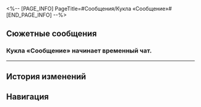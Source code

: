 <%-- [PAGE_INFO]
PageTitle=#Сообщения/Кукла «Сообщение»#
[END_PAGE_INFO] --%>
{{Сообщение Инфобокс
|id          = 156
|Изображение = НИП Кукла «Сообщение» Иконка.png
|Тип         = НИП
|Отправитель = Кукла «Сообщение»
|ПодписьСоо  = 
|Фракция     = Пенакония
}}

==Сюжетные сообщения==
===Кукла «Сообщение» начинает временный чат.===
{{Сообщения
|условие_получения = 
|текст =
:{{Диалог|Предупреждение}} Кукла «Сообщение» начинает временный чат.
:'''Кукла «Сообщение»:''' Круть
:'''Кукла «Сообщение»:''' Мне так классно, а тебе?
:{Выбор} Что, опять бомбы?
::'''(Первопроходец):''' А? Опять бомбы искать?
::'''(Первопроходец):''' Давай координаты, разминирую.
::'''Кукла «Сообщение»:''' Бомб всего 1000. Госпожа Искорка держит своё слово~
::'''Кукла «Сообщение»:''' [[Файл:Стикер ГПП 12 Искорка 01.png|80px|(Стикер «Плачущая маска»)]]
::'''Кукла «Сообщение»:''' Я хочу рассказать о мотивах госпожи Искорки, ясно?
:{Выбор} Пожалуйста, оставь меня в покое.
::'''(Первопроходец):''' Ну хватит!
::'''(Первопроходец):''' Не пиши мне больше. Я не хочу, чтобы Пом-Пом что-то не то подумала.
::'''Кукла «Сообщение»:''' Нарываешься? Ты {{MC|ж=наступила|м=наступил}} на жвачку. Я приклеилась к тебе навечно!
::'''Кукла «Сообщение»:''' [[Файл:Стикер ГПП 12 Искорка 02.png|80px|(Стикер «Ухмылка»)]]
::'''Кукла «Сообщение»:''' Кстати, госпожа Искорка ещё не рассказала о своих мотивах! Тебе разве не интересно?
::'''Кукла «Сообщение»:''' Помнишь о «трёх смертях»?
::'''(Первопроходец):''' А к тебе это какое имеет отношение?
::'''Кукла «Сообщение»:''' Кто знает? Я могу только сказать, что кое-кто заплатил кругленькую сумму, чтобы нанять госпожу Искорку на место режиссёра на Пенаконии.
::'''Кукла «Сообщение»:''' Кажется, это кто-то, с кем она познакомилась в игре. Этот человек попросил госпожу Искорку, чтобы «три смерти» прошли максимально безопасно.
::'''Кукла «Сообщение»:''' Взамен этот человек поделился своим сценарием с госпожой Искоркой.
::'''Кукла «Сообщение»:''' А что произошло дальше... Ну, ты наверняка сможешь догадаться самостоятельно!
::'''Кукла «Сообщение»:''' Однако госпожа Искорка не какой-нибудь там одержимый режиссёр-манипулятор. Она решила, что актёры сами способны выбрать, как развернётся история.
::'''Кукла «Сообщение»:''' Внезапный вопрос! Ты {{MC|ж=нажала|м=нажал}} на кнопку гарантированного взаимного уничтожения?
::{Выбор} Да.
:::'''(Первопроходец):''' Да, со всей силы.
:::'''Кукла «Сообщение»:''' Поздравляю! Именно ты и {{MC|ж=изменила|м=изменил}} третью смерть!
::{Выбор} Нет.
:::'''(Первопроходец):''' Нет, подозрительно как-то, я такое не нажимаю.
:::'''Кукла «Сообщение»:''' Хм, а ты из осторожных.
:::'''Кукла «Сообщение»:''' Не волнуйся. Благодаря тому, что большинство актёров нажало кнопку, третья смерть случилась так, как было запланировано!
::{Выбор} Не получилось нажать.
:::'''(Первопроходец):''' У меня и кнопки-то не было!
:::'''Кукла «Сообщение»:''' Правда? Ну, в следующий раз тебе наверняка повезёт.
:::'''Кукла «Сообщение»:''' Не волнуйся. Благодаря тому, что большинство актёров нажало кнопку, третья смерть случилась так, как было запланировано!
::'''Кукла «Сообщение»:''' Она взлетела высоко-высоко и запустила самый яркий фейерверк за всю историю Пенаконии, который ознаменовал счастливый финал этой красивой истории.
::'''Кукла «Сообщение»:''' Сама она осталась целой и невредимой! Счастливый конец!
::'''Кукла «Сообщение»:''' Так что поздравляю, {{MC|ж=серовласка|м=серовласый}}! Ведь именно благодаря тебе Светлячок смогла спастись.
::'''Кукла «Сообщение»:''' И благодаря этому госпожа Искорка получит обещанное вознаграждение!
::'''Кукла «Сообщение»:''' А!
::'''Кукла «Сообщение»:''' Кстати, в честь счастливого финала госпожа Искорка решила поделиться с тобой ещё одним секретом.
::{Выбор} Каким?
:::'''(Первопроходец):''' Каким?
::{Выбор} Слухи какие-то? Рассказывай.
:::'''(Первопроходец):''' Давай, рассказывай!
::'''Кукла «Сообщение»:''' Знаешь, что?
::'''Кукла «Сообщение»:''' Оказывается
::'''Кукла «Сообщение»:''' доктор Примитив без ума от бананов.
::{Выбор} Чего?
:::'''(Первопроходец):''' Чего?
::{Выбор} Ты о чём?
:::'''(Первопроходец):''' Ты о чём?
::{Выбор} А дальше?
:::'''(Первопроходец):''' А дальше?
::{{Диалог|Предупреждение}} Ошибка отправки сообщения.
::{{Диалог|Предупреждение}} Аккаунт удалён.
:{Выбор} Крутота.
::'''(Первопроходец):''' Фейерверки! Крутота!
::'''Кукла «Сообщение»:''' Да! Ты понимаешь~
::'''Кукла «Сообщение»:''' Скажи, тебе интересно, почему госпожа Искорка всё это затеяла?
::'''Кукла «Сообщение»:''' [[Файл:Стикер ГПП 12 Искорка 03.png|80px|(Стикер «Зажигалка»)]]
::'''Кукла «Сообщение»:''' Помнишь о «трёх смертях»?
::'''(Первопроходец):''' А к тебе это какое имеет отношение?
::'''Кукла «Сообщение»:''' Кто знает? Я могу только сказать, что кое-кто заплатил кругленькую сумму, чтобы нанять госпожу Искорку на место режиссёра на Пенаконии.
::'''Кукла «Сообщение»:''' Кажется, это кто-то, с кем она познакомилась в игре. Этот человек попросил госпожу Искорку, чтобы «три смерти» прошли максимально безопасно.
::'''Кукла «Сообщение»:''' Взамен этот человек поделился своим сценарием с госпожой Искоркой.
::'''Кукла «Сообщение»:''' А что произошло дальше... Ну, ты наверняка сможешь догадаться самостоятельно!
::'''Кукла «Сообщение»:''' Однако госпожа Искорка не какой-нибудь там одержимый режиссёр-манипулятор. Она решила, что актёры сами способны выбрать, как развернётся история.
::'''Кукла «Сообщение»:''' Внезапный вопрос! Ты {{MC|ж=нажала|м=нажал}} на кнопку гарантированного взаимного уничтожения?
::{Выбор} Да.
:::'''(Первопроходец):''' Да, со всей силы.
:::'''Кукла «Сообщение»:''' Поздравляю! Именно ты и {{MC|ж=изменила|м=изменил}} третью смерть!
::{Выбор} Нет.
:::'''(Первопроходец):''' Нет, подозрительно как-то, я такое не нажимаю.
:::'''Кукла «Сообщение»:''' Хм, а ты из осторожных.
:::'''Кукла «Сообщение»:''' Не волнуйся. Благодаря тому, что большинство актёров нажало кнопку, третья смерть случилась так, как было запланировано!
::{Выбор} Не получилось нажать.
:::'''(Первопроходец):''' У меня и кнопки-то не было!
:::'''Кукла «Сообщение»:''' Правда? Ну, в следующий раз тебе наверняка повезёт.
:::'''Кукла «Сообщение»:''' Не волнуйся. Благодаря тому, что большинство актёров нажало кнопку, третья смерть случилась так, как было запланировано!
::'''Кукла «Сообщение»:''' Она взлетела высоко-высоко и запустила самый яркий фейерверк за всю историю Пенаконии, который ознаменовал счастливый финал этой красивой истории.
::'''Кукла «Сообщение»:''' Сама она осталась целой и невредимой! Счастливый конец!
::'''Кукла «Сообщение»:''' Так что поздравляю, {{MC|ж=серовласка|м=серовласый}}! Ведь именно благодаря тебе Светлячок смогла спастись.
::'''Кукла «Сообщение»:''' И благодаря этому госпожа Искорка получит обещанное вознаграждение!
::'''Кукла «Сообщение»:''' А!
::'''Кукла «Сообщение»:''' Кстати, в честь счастливого финала госпожа Искорка решила поделиться с тобой ещё одним секретом.
::{Выбор} Каким?
:::'''(Первопроходец):''' Каким?
::{Выбор} Слухи какие-то? Рассказывай.
:::'''(Первопроходец):''' Давай, рассказывай!
::'''Кукла «Сообщение»:''' Знаешь, что?
::'''Кукла «Сообщение»:''' Оказывается
::'''Кукла «Сообщение»:''' доктор Примитив без ума от бананов.
::{Выбор} Чего?
:::'''(Первопроходец):''' Чего?
::{Выбор} Ты о чём?
:::'''(Первопроходец):''' Ты о чём?
::{Выбор} А дальше?
:::'''(Первопроходец):''' А дальше?
::{{Диалог|Предупреждение}} Ошибка отправки сообщения.
::{{Диалог|Предупреждение}} Аккаунт удалён.
;(Все нижеуказанные выборы ведут к следующим вариантам)
:{Выбор} Расскажи.
::'''(Первопроходец):''' Расскажи.
:{Выбор} Неинтересно.
::'''(Первопроходец):''' Я отключаюсь, поговорим в другой раз.
::'''Кукла «Сообщение»:''' Нет, не уходи! Ну пожалуйста!
::'''Кукла «Сообщение»:''' Я же шучу~ Давай вернёмся к делу.
:'''Кукла «Сообщение»:''' Помнишь о «трёх смертях»?
:'''(Первопроходец):''' А к тебе это какое имеет отношение?
:'''Кукла «Сообщение»:''' Кто знает? Я могу только сказать, что кое-кто заплатил кругленькую сумму, чтобы нанять госпожу Искорку на место режиссёра на Пенаконии.
:'''Кукла «Сообщение»:''' Кажется, это кто-то, с кем она познакомилась в игре. Этот человек попросил госпожу Искорку, чтобы «три смерти» прошли максимально безопасно.
:'''Кукла «Сообщение»:''' Взамен этот человек поделился своим сценарием с госпожой Искоркой.
:'''Кукла «Сообщение»:''' А что произошло дальше... Ну, ты наверняка сможешь догадаться самостоятельно!
:'''Кукла «Сообщение»:''' Однако госпожа Искорка не какой-нибудь там одержимый режиссёр-манипулятор. Она решила, что актёры сами способны выбрать, как развернётся история.
:'''Кукла «Сообщение»:''' Внезапный вопрос! Ты {{MC|ж=нажала|м=нажал}} на кнопку гарантированного взаимного уничтожения?
:{Выбор} Да.
::'''(Первопроходец):''' Да, со всей силы.
::'''Кукла «Сообщение»:''' Поздравляю! Именно ты и {{MC|ж=изменила|м=изменил}} третью смерть!
:{Выбор} Нет.
::'''(Первопроходец):''' Нет, подозрительно как-то, я такое не нажимаю.
::'''Кукла «Сообщение»:''' Хм, а ты из осторожных.
::'''Кукла «Сообщение»:''' Не волнуйся. Благодаря тому, что большинство актёров нажало кнопку, третья смерть случилась так, как было запланировано!
:{Выбор} Не получилось нажать.
::'''(Первопроходец):''' У меня и кнопки-то не было!
::'''Кукла «Сообщение»:''' Правда? Ну, в следующий раз тебе наверняка повезёт.
::'''Кукла «Сообщение»:''' Не волнуйся. Благодаря тому, что большинство актёров нажало кнопку, третья смерть случилась так, как было запланировано!
:'''Кукла «Сообщение»:''' Она взлетела высоко-высоко и запустила самый яркий фейерверк за всю историю Пенаконии, который ознаменовал счастливый финал этой красивой истории.
:'''Кукла «Сообщение»:''' Сама она осталась целой и невредимой! Счастливый конец!
:'''Кукла «Сообщение»:''' Так что поздравляю, {{MC|ж=серовласка|м=серовласый}}! Ведь именно благодаря тебе Светлячок смогла спастись.
:'''Кукла «Сообщение»:''' И благодаря этому госпожа Искорка получит обещанное вознаграждение!
:'''Кукла «Сообщение»:''' А!
:'''Кукла «Сообщение»:''' Кстати, в честь счастливого финала госпожа Искорка решила поделиться с тобой ещё одним секретом.
:{Выбор} Каким?
::'''(Первопроходец):''' Каким?
:{Выбор} Слухи какие-то? Рассказывай.
::'''(Первопроходец):''' Давай, рассказывай!
:'''Кукла «Сообщение»:''' Знаешь, что?
:'''Кукла «Сообщение»:''' Оказывается
:'''Кукла «Сообщение»:''' доктор Примитив без ума от бананов.
:{Выбор} Чего?
::'''(Первопроходец):''' Чего?
:{Выбор} Ты о чём?
::'''(Первопроходец):''' Ты о чём?
:{Выбор} А дальше?
::'''(Первопроходец):''' А дальше?
:{{Диалог|Предупреждение}} Ошибка отправки сообщения.
:{{Диалог|Предупреждение}} Аккаунт удалён.
}}
----

==История изменений==
{{История изменений|2.7}}

==Навигация==
{{Сообщения Навбокс}}